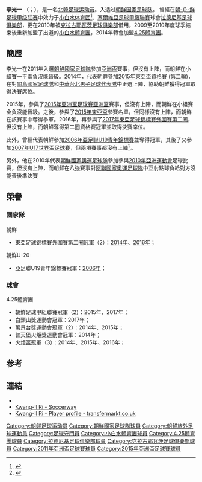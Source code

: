 {{NoteTA
|G1=KOR
|G2=NSK
}}
{{Infobox Football biography
| playername          = 李光一<br>리광일
| image               = Ri Kwang-il.jpg
| fullname            = 李光一<br>리광일
| dateofbirth         = {{birth date and age|1988|4|13}}
| cityofbirth         = 
| countryofbirth      = {{PRK}}
| height              = {{height|m=1.92}}
| position            = [[门将|门将]]
| currentclub         = [[4.25體育團|4.25體育團]]
| clubnumber          =1
| years1 = 2008-2009
| clubs1 = [[小白水体育团|小白水体育团]] 
| caps1 =  ?
| goals1 = ?
| years2 = 2009－2010
| clubs2 = [[拉德尼基足球俱樂部|拉德尼基]] 
| caps2 =  2
| goals2 = 0
| years3 = 2010 
| clubs3 = → [[克拉古耶瓦茨足球俱樂部|克拉古耶瓦茨]](借用)
| caps3 =  ?
| goals3 = ?
| years4 = 2010-2014
| clubs4 = [[小白水体育团|小白水体育团]] 
| caps4 =  ?
| goals4 = ?
| years5 = 2014-
| clubs5 = [[4.25體育團|4.25體育團]] 
| caps5 =  
| goals5 = 
| nationalyears1 = 2006-2007
| nationalteam1 = [[朝鲜国家青年足球队|朝鲜国家青年足球队]] 
| nationalcaps1 = 0 
| nationalgoals1 = 0
| nationalyears2 = 2010
| nationalteam2 = [[朝鲜国家奧運足球队|朝鲜国家奧運足球队]] 
| nationalcaps2= 0 
| nationalgoals2= 0
| nationalyears3 = 2011-
| nationalteam3 = [[朝鲜国家足球队|朝鲜国家足球队]] 
| nationalcaps3 = 6 
| nationalgoals3 = 0
| pcupdate =
}}
'''李光一''' （{{kor|k=리광일|hanja=李光一|羅=Ri Kwang-Il|f=h|名=北}}；{{bd|1988年|4月13日}}），是一名[[北韓|北韓]][[足球|足球]][[运动员|运动员]]。入选过[[朝鲜国家足球队|朝鲜国家足球队]]。 曾經在[[朝-{}-鲜足球甲级联赛|朝-{}-鲜足球甲级联赛]]中效力于[[小白水体育团|小白水体育团]]<ref>{{cite web| title={{Language icon|ko|Korean}} Ri Kwang-Il| url=http://people.search.naver.com/search.naver?sm=tab_txc&where=people_profile&ie=utf8&query=%EB%A6%AC%EA%B4%91%EC%9D%BC&os=582964| publisher=naver.com| access-date=2011-02-08| archive-date=2016-03-04| archive-url=https://web.archive.org/web/20160304060641/http://people.search.naver.com/search.naver?sm=tab_txc&where=people_profile&ie=utf8&query=%EB%A6%AC%EA%B4%91%EC%9D%BC&os=582964| dead-url=no}}</ref>、[[塞爾維亞足球甲級聯賽|塞爾維亞足球甲級聯賽]]球會[[拉德尼基足球俱樂部|拉德尼基足球俱樂部]]，更在2010年被[[克拉古耶瓦茨足球俱樂部|克拉古耶瓦茨足球俱樂部]]借用，2009至2010年度球季結束後重新加盟了出道的[[小白水體育團|小白水體育團]]，2014年轉會加盟[[4.25體育團|4.25體育團]]。

==簡歷==

李光一在2011年入選[[朝鮮國家足球隊|朝鮮國家足球隊]]參加[[2011年亞洲盃足球賽|亞洲盃]]賽事，但沒有上陣，而朝鮮在小組賽一平兩負沒能晉級。2014年，代表朝鮮參加[[2015年東亞盃|2015年東亞盃資格賽 (第二輪)]]，在對[[關島國家足球隊|關島國家足球隊]]和[[中華台北男子足球代表隊|中華台北男子足球代表隊]]中正選上陣，協助朝鮮獲得冠軍取得決賽席位。

2015年，參與了[[2015年亞洲盃足球賽亞洲盃|2015年亞洲盃足球賽亞洲盃]]賽事，但沒有上陣，而朝鮮在小組賽全負沒能晉級。之後，參與了[[2015年東亞盃|2015年東亞盃]]參賽名單，但同樣沒有上陣，而朝鮮在該賽事中奪得季軍。2016年，再參與了[[2017年東亞足球錦標賽|2017年東亞足球錦標賽外圍賽第二圈]]，但沒有上陣，而朝鮮奪得第二圈資格賽冠軍並取得決賽席位。

此外，曾經代表朝鮮參加[[2006年亞足聯U19青年錦標賽|2006年亞足聯U19青年錦標賽]]並奪得冠軍，其後了又參加[[2007年U17世界盃足球賽|2007年U17世界盃足球賽]]，但兩項賽事都沒有上陣<ref>{{FIFA player|237158|李光一}}</ref>。

另外，他在2010年代表[[朝鮮國家奧運足球隊|朝鮮國家奧運足球隊]]參加參與[[2010年亞洲運動會|2010年亞洲運動會]]足球比賽，但沒有上陣，而朝鮮在八強賽事對[[阿聯國家奧運足球隊|阿聯國家奧運足球隊]]中互射點球負給對方沒能晉後準決賽

==榮譽==
===國家隊===
;{{flagicon|PRK}} 朝鮮
*東亞足球錦標賽外圍賽第二圈冠軍（2）：[[2015年東亞盃|2014年]]、[[2017年東亞足球錦標賽|2016年]]；

;{{flagicon|PRK}} 朝鮮U-20
*亞足聯U19青年錦標賽冠軍：[[2006年亞足聯U19青年錦標賽|2006年]]；

===球會===
;{{flagicon|PRK}} 4.25體育團
*朝鮮足球甲組聯賽冠軍（2）：2015年、2017年；
*白頭山獎運動會冠軍：2017年；
*萬景台獎運動會冠軍（2）：2014年、2015年；
*普天堡火炬獎運動會冠軍：2014年；
*火炬盃冠軍（3）：2014年、2015年、2016年；

==参考==
{{Reflist}}
== 連結 ==
* {{NFT player|pid=57786}}
* [http://int.soccerway.com/players/kwang-il-ri/165271/ Kwang-Il Ri - Soccerway] {{Wayback|url=http://int.soccerway.com/players/kwang-il-ri/165271/ |date=20171013141256 }} {{en icon}}
* [http://www.transfermarkt.co.uk/kwang-il-ri/leistungsdaten/spieler/142242 Kwang-Il Ri - Player profile - transfermarkt.co.uk] {{Wayback|url=http://www.transfermarkt.co.uk/kwang-il-ri/leistungsdaten/spieler/142242 |date=20160304093214 }} {{en icon}}

{{Navboxes
|title = 朝鮮代表 - 出場大会
|titlestyle =background:red; color:white;
|list1=	
<span></span>
{{2010年亞運會男子足球朝鮮參賽名單}}
{{2011年亚洲杯足球赛朝鲜参赛名单}}
{{2015年亞洲盃足球賽朝鮮參賽名單}}
{{2015年東亞盃足球賽朝鮮參賽名單}}
{{2017年東亞足球錦標賽朝鮮參賽名單}}
}}

{{DEFAULTSORT:Ri, Kwang-Il}}
[[Category:朝鲜足球运动员|Category:朝鲜足球运动员]]
[[Category:朝鮮國家足球隊球員|Category:朝鮮國家足球隊球員]]
[[Category:朝鮮旅外足球運動員|Category:朝鮮旅外足球運動員]]
[[Category:足球守門員|Category:足球守門員]]
[[Category:小白水體育團球員|Category:小白水體育團球員]]
[[Category:4.25體育團球員|Category:4.25體育團球員]]
[[Category:拉德尼基足球俱樂部球員|Category:拉德尼基足球俱樂部球員]]
[[Category:克拉古耶瓦茨足球俱樂部球員|Category:克拉古耶瓦茨足球俱樂部球員]]
[[Category:2011年亞洲盃足球賽球員|Category:2011年亞洲盃足球賽球員]]
[[Category:2015年亞洲盃足球賽球員|Category:2015年亞洲盃足球賽球員]]